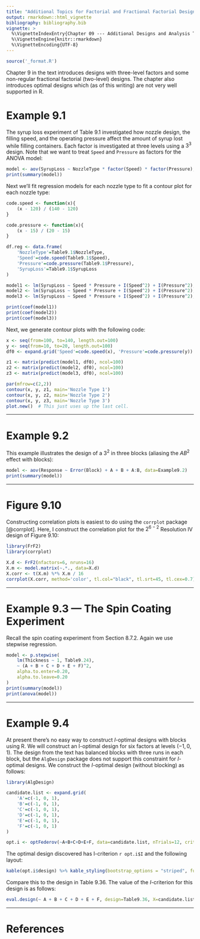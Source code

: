 ```yaml
---
title: "Additional Topics for Factorial and Fractional Factorial Designs"
output: rmarkdown::html_vignette
bibliography: bibliography.bib
vignette: >
  %\VignetteIndexEntry{Chapter 09 --- Additional Designs and Analysis Topics for Factorial and Fractional Factorial Designs}
  %\VignetteEngine{knitr::rmarkdown}
  %\VignetteEncoding{UTF-8}
---
```


```r
source('_format.R')
```

Chapter 9 in the text introduces designs with three-level factors and some non-regular fractional factorial (two-level) designs.  The chapter also introduces optimal designs which (as of this writing) are not very well supported in R.  

# Example 9.1

The syrup loss experiment of Table 9.1 investigated how nozzle design, the filling speed, and the operating pressure affect the amount of syrup lost while filling containers.  Each factor is investigated at three levels using a $3^3$ design.  Note that we want to treat `Speed` and `Pressure` as factors for the ANOVA model:
```r
model <- aov(SyrupLoss ~ NozzleType * factor(Speed) * factor(Pressure), data=Table9.1)
print(summary(model))
```

\noindent Next we'll fit regression models for each nozzle type to fit a contour plot for each nozzle type:
```r
code.speed <- function(x){
	(x - 120) / (140 - 120)
}

code.pressure <- function(x){
	(x - 15) / (20 - 15)
}

df.reg <- data.frame(
	'NozzleType'=Table9.1$NozzleType,
	'Speed'=code.speed(Table9.1$Speed),
	'Pressure'=code.pressure(Table9.1$Pressure),
	'SyrupLoss'=Table9.1$SyrupLoss
)

model1 <- lm(SyrupLoss ~ Speed * Pressure + I(Speed^2) + I(Pressure^2), data=df.reg[df.reg$NozzleType == 1,])
model2 <- lm(SyrupLoss ~ Speed * Pressure + I(Speed^2) + I(Pressure^2), data=df.reg[df.reg$NozzleType == 2,])
model3 <- lm(SyrupLoss ~ Speed * Pressure + I(Speed^2) + I(Pressure^2), data=df.reg[df.reg$NozzleType == 3,])

print(coef(model1))
print(coef(model2))
print(coef(model3))
```

\noindent Next, we generate contour plots with the following code:
```r
x <- seq(from=100, to=140, length.out=100)
y <- seq(from=10, to=20, length.out=100)
df0 <- expand.grid('Speed'=code.speed(x), 'Pressure'=code.pressure(y))

z1 <- matrix(predict(model1, df0), ncol=100)
z2 <- matrix(predict(model2, df0), ncol=100)
z3 <- matrix(predict(model3, df0), ncol=100)

par(mfrow=c(2,2))
contour(x, y, z1, main='Nozzle Type 1')
contour(x, y, z2, main='Nozzle Type 2')
contour(x, y, z3, main='Nozzle Type 3')
plot.new()  # This just uses up the last cell.
```



-------------

# Example 9.2

This example illustrates the design of a $3^2$ in three blocks (aliasing the $AB^2$ effect with blocks):
```r
model <- aov(Response ~ Error(Block) + A + B + A:B, data=Example9.2)
print(summary(model))
```

-------------

# Figure 9.10

Constructing correlation plots is easiest to do using the `corrplot` package [@corrplot].  Here, I construct the correlation plot for the $2^{6-2}$ Resolution IV design of Figure 9.10:
```r
library(FrF2)
library(corrplot)

X.d <- FrF2(nfactors=6, nruns=16)
X.m <- model.matrix(~.*., data=X.d)
X.corr <- t(X.m) %*% X.m / 16
corrplot(X.corr, method='color', tl.col="black", tl.srt=45, tl.cex=0.7)
```

-------------

# Example 9.3 --- The Spin Coating Experiment

Recall the spin coating experiment from Section 8.7.2.  Again we use stepwise regression.
```r
model <- p.stepwise(
	lm(Thickness ~ 1, Table9.24),
	~ (A + B + C + D + E + F)^2,
	alpha.to.enter=0.20,
	alpha.to.leave=0.20
)
print(summary(model))
print(anova(model))
```



-------------



# Example 9.4


At present there's no easy way to construct $I$-optimal designs with blocks using R.  We will construct an I-optimal design for six factors at levels $(-1, 0, 1)$. The design from the text has balanced blocks with three runs in each block, but the `AlgDesign` package does not support this constraint for $I$-optimal designs.  We construct the $I$-optimal design (without blocking) as follows:

```r
library(AlgDesign)

candidate.list <- expand.grid(
	'A'=c(-1, 0, 1),
	'B'=c(-1, 0, 1),
	'C'=c(-1, 0, 1),
	'D'=c(-1, 0, 1),
	'E'=c(-1, 0, 1),
	'F'=c(-1, 0, 1)
)

opt.i <- optFederov(~A+B+C+D+E+F, data=candidate.list, nTrials=12, criterion='I', approximate=FALSE, nRepeats=1000)
```

\noindent The optimal design discovered has I-criterion `r opt.i$I` and the following layout:

```r
kable(opt.i$design) %>% kable_styling(bootstrap_options = "striped", full_width = F)
```

\noindent Compare this to the design in Table 9.36. The value of the $I$-criterion for this design is as follows:

```r
eval.design(~ A + B + C + D + E + F, design=Table9.36, X=candidate.list)$I
```


--------------------

# References



